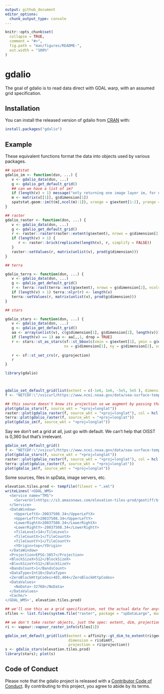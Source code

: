 ```yaml
---
output: github_document
editor_options: 
  chunk_output_type: console
---
```


<!-- README.md is generated from README.Rmd. Please edit that file -->

```r
knitr::opts_chunk$set(
  collapse = TRUE,
  comment = "#>",
  fig.path = "man/figures/README-",
  out.width = "100%"
)
```

# gdalio

<!-- badges: start -->
<!-- badges: end -->

The goal of gdalio is to read data direct with GDAL warp, with an assumed grid specification. 



## Installation

You can install the released version of gdalio from [CRAN](https://CRAN.R-project.org) with:

``` r
install.packages("gdalio")
```

## Example

These equivalent functions format the data into objects used by various packages. 

```r
## spatstat
gdalio_im <- function(dsn, ...) {
   v <- gdalio_data(dsn, ...)
   g <- gdalio_get_default_grid()
   ## can we have a list of im?
   if (length(v) > 1) message("only returning one image layer im, for now")
   m <- matrix(v[[1]], g$dimension[1])
   spatstat.geom::im(t(m[,ncol(m):1]), xrange = g$extent[1:2], yrange = g$extent[3:4])
}

## raster
gdalio_raster <- function(dsn, ...) {
   v <- gdalio_data(dsn, ...)
   g <- gdalio_get_default_grid()
   r <- raster::raster(raster::extent(g$extent), nrows = g$dimension[2], ncols = g$dimension[1], crs = g$projection)
   if (length(v) > 1) {
      r <- raster::brick(replicate(length(v), r, simplify = FALSE))
   }
   raster::setValues(r, matrix(unlist(v), prod(g$dimension)))
}

## terra

gdalio_terra <- function(dsn, ...) {
   v <- gdalio_data(dsn, ...)
   g <- gdalio_get_default_grid()
   r <- terra::rast(terra::ext(g$extent), nrows = g$dimension[2], ncols = g$dimension[1], crs = g$projection)
   if (length(v) > 1) terra::nlyr(r) <- length(v)
   terra::setValues(r, matrix(unlist(v), prod(g$dimension)))
}

## stars

gdalio_stars <- function(dsn, ...) {
   v <- gdalio_data(dsn, ...)
   g <- gdalio_get_default_grid()
   aa <- array(unlist(v), c(g$dimension[1], g$dimension[2], length(v)))#[,g$dimension[2]:1, , drop = FALSE]
   if (length(v) == 1) aa <- aa[,,1, drop = TRUE]
   r <- stars::st_as_stars(sf::st_bbox(c(xmin = g$extent[1], ymin = g$extent[3], xmax = g$extent[2], ymax = g$extent[4])),
                           nx = g$dimension[1], ny = g$dimension[2], values = aa)
   
   r <- sf::st_set_crs(r, g$projection)
   r
}


```


```r
library(gdalio)



gdalio_set_default_grid(list(extent = c(-1e6, 1e6, -5e5, 5e5 ), dimension = c(1018, 512), projection = "+proj=laea +lon_0=147 +lat_0=-42"))
f <- "NETCDF:\"/vsicurl/https://www.ncei.noaa.gov/data/sea-surface-temperature-optimum-interpolation/v2.1/access/avhrr/198403/oisst-avhrr-v02r01.19840308.nc\":sst"

## this source doesn't know its projection so we augment by passing that in
plot(gdalio_stars(f, source_wkt = "+proj=longlat"))
raster::plot(gdalio_raster(f, source_wkt = "+proj=longlat"), col = hcl.colors(26))
terra::plot(gdalio_raster(f, source_wkt = "+proj=longlat"))
plot(gdalio_im(f, source_wkt = "+proj=longlat"))

```

Say we don't set a grid at all, just go with default. We can't help that OISST is 0,360 but that's irrelevant. 

```r

gdalio_set_default_grid()
f <- "NETCDF:\"/vsicurl/https://www.ncei.noaa.gov/data/sea-surface-temperature-optimum-interpolation/v2.1/access/avhrr/198403/oisst-avhrr-v02r01.19840308.nc\":sst"
plot(gdalio_stars(f, source_wkt = "+proj=longlat"))
raster::plot(gdalio_raster(f, source_wkt = "+proj=longlat"), col = hcl.colors(26))
terra::plot(gdalio_raster(f, source_wkt = "+proj=longlat"))
plot(gdalio_im(f, source_wkt = "+proj=longlat"))


```

Some sources, files in spData, image servers, etc. 


```r
elevation.tiles.prod <- tempfile(fileext = ".xml")
writeLines('<GDAL_WMS>
  <Service name="TMS">
    <ServerUrl>https://s3.amazonaws.com/elevation-tiles-prod/geotiff/${z}/${x}/${y}.tif</ServerUrl>
  </Service>
  <DataWindow>
    <UpperLeftX>-20037508.34</UpperLeftX>
    <UpperLeftY>20037508.34</UpperLeftY>
    <LowerRightX>20037508.34</LowerRightX>
    <LowerRightY>-20037508.34</LowerRightY>
    <TileLevel>14</TileLevel>
    <TileCountX>1</TileCountX>
    <TileCountY>1</TileCountY>
    <YOrigin>top</YOrigin>
  </DataWindow>
  <Projection>EPSG:3857</Projection>
  <BlockSizeX>512</BlockSizeX>
  <BlockSizeY>512</BlockSizeY>
  <BandsCount>1</BandsCount>
  <DataType>Int16</DataType>
  <ZeroBlockHttpCodes>403,404</ZeroBlockHttpCodes>
  <DataValues>
    <NoData>-32768</NoData>
  </DataValues>
  <Cache/>
</GDAL_WMS>', elevation.tiles.prod)

## we'll use this as a grid specification, not the actual data for anything
sfiles <- list.files(system.file("raster", package = "spDataLarge", mustWork = TRUE), full.names = TRUE)

## we don't take raster objects, just the spec: extent, dim, projection
ri <- vapour::vapour_raster_info(sfiles[1])

gdalio_set_default_grid(list(extent = affinity::gt_dim_to_extent(ri$geotransform, ri$dim), 
                             dimension = ri$dimXY, 
                             projection = ri$projection))
s <- gdalio_stars(elevation.tiles.prod)
library(stars); plot(s)

```


## Code of Conduct
  
Please note that the gdalio project is released with a [Contributor Code of Conduct](https://contributor-covenant.org/version/2/0/CODE_OF_CONDUCT.html). By contributing to this project, you agree to abide by its terms.
